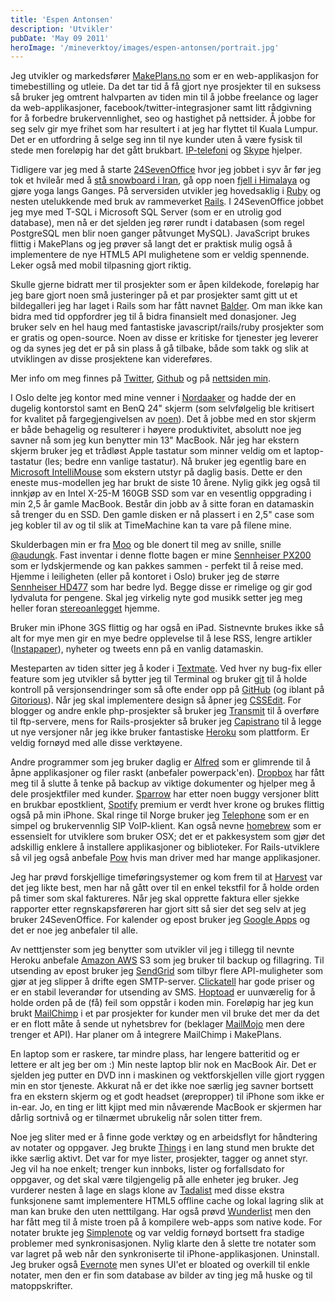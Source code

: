 ```yaml
---
title: 'Espen Antonsen'
description: 'Utvikler'
pubDate: 'May 09 2011'
heroImage: '/mineverktoy/images/espen-antonsen/portrait.jpg'
---
```







<Question1/>


<p>
Jeg utvikler og markedsfører <a href="http://makeplans.no">MakePlans.no</a> som er en web-applikasjon for timebestilling og utleie. 
Da det tar tid å få gjort nye prosjekter til en suksess så bruker jeg omtrent halvparten av tiden min 
til å jobbe freelance og lager da web-applikasjoner, facebook/twitter-integrasjoner samt litt 
rådgivning for å forbedre brukervennlighet, seo og hastighet på nettsider. Å jobbe for seg selv gir mye 
frihet som har resultert i at jeg har flyttet til Kuala Lumpur. Det er en utfordring å selge seg inn til 
nye kunder uten å være fysisk til stede men foreløpig har det gått brukbart. <a href="http://oyatel.no">IP-telefoni</a> og <a href="http://skype.com">Skype</a> hjelper.
</p>

<p>
Tidligere var jeg med å starte <a href="http://24sevenoffice.no">24SevenOffice</a> hvor jeg jobbet i syv år før jeg tok et hvileår med å 
<a href="http://photos.inspired.no/collections/1-iran/albums/1-dizin">stå snowboard i Iran</a>, gå opp noen <a href="http://travel.inspired.no/annapurna-circuit-trek">fjell i Himalaya</a> og gjøre yoga langs Ganges. 
På serversiden utvikler jeg hovedsaklig i <a href="http://ruby-lang.org">Ruby</a> og nesten utelukkende med bruk av rammeverket <a href="http://rubyonrails.org">Rails</a>. 
I 24SevenOffice jobbet jeg mye med T-SQL i Microsoft SQL Server (som er en utrolig god database), 
men nå er det sjelden jeg rører rundt i databasen (som regel PostgreSQL men blir noen ganger påtvunget MySQL). 
JavaScript brukes flittig i MakePlans og jeg prøver så langt det er praktisk mulig også å implementere 
de nye HTML5 API mulighetene som er veldig spennende. Leker også med mobil tilpasning gjort riktig.
</p>

<p>
Skulle gjerne bidratt mer til prosjekter som er åpen kildekode, foreløpig har jeg bare gjort noen 
små justeringer på et par prosjekter samt gitt ut et bildegalleri jeg har laget i Rails som har fått navnet 
<a href="http://balderapp.com">Balder</a>. Om man ikke kan bidra med tid oppfordrer jeg til å bidra finansielt med donasjoner. 
Jeg bruker selv en hel haug med fantastiske javascript/rails/ruby prosjekter som er gratis og open-source. 
Noen av disse er kritiske for tjenester jeg leverer og da synes jeg det er på sin plass å gå tilbake, både 
som takk og slik at utviklingen av disse prosjektene kan videreføres.
</p>

<p>
Mer info om meg finnes på <a href="http://twitter.com/EspenAntonsen">Twitter</a>, <a href="http://github.com/espen">Github</a> og på <a href="http://inspired.no">nettsiden min</a>.
</p>

<Question2/>

<p>
I Oslo delte jeg kontor med mine venner i <a href="http://nordaaker.no">Nordaaker</a> og hadde der en dugelig kontorstol samt en BenQ 24" 
skjerm (som selvfølgelig ble kritisert for kvalitet på fargegjengivelsen av <a href="http://twitter.com/arne">noen</a>). 
Det å jobbe med en stor skjerm er både behagelig og resulterer i høyere produktivitet, absolutt noe jeg 
savner nå som jeg kun benytter min 13" MacBook. Når jeg har ekstern skjerm bruker jeg et trådløst 
Apple tastatur som minner veldig om et laptop-tastatur (les; bedre enn vanlige tastatur). 
Nå bruker jeg egentlig bare en <a href="http://www.microsoft.com/hardware/en-us/p/intellimouse-explorer-3.0/B75-00113">Microsoft IntelliMouse</a> som ekstern utstyr på daglig basis. 
Dette er den eneste mus-modellen jeg har brukt de siste 10 årene. Nylig gikk jeg også til innkjøp av en 
Intel X-25-M 160GB SSD som var en vesentlig oppgrading i min 2,5 år gamle MacBook. 
Består din jobb av å sitte foran en datamaskin så trenger du en SSD. Den gamle disken er nå plassert i en 2,5" 
case som jeg kobler til av og til slik at TimeMachine kan ta vare på filene mine.
</p>

<p>
Skulderbagen min er fra <a href="http://www.moolight.com/alltogether.html">Moo</a> og ble donert til meg av snille, snille <a href="http://twitter.com/audungk">@audungk</a>. 
Fast inventar i denne flotte bagen er mine <a href="http://amazon.com/Sennheiser-PX200-Collapsible-High-Performance-Headphones/dp/B000089GN4">Sennheiser PX200</a> som er lydskjermende og kan pakkes sammen - 
perfekt til å reise med. Hjemme i leiligheten (eller på kontoret i Oslo) bruker jeg de større <a href="http://amazon.co.uk/Sennheiser-HD477-Headphones/dp/B00009QH7G">Sennheiser HD477</a> som har bedre lyd.
Begge disse er rimelige og gir god lydvaluta for pengene. Skal jeg virkelig nyte god musikk setter jeg meg heller foran <a href="http://www.audiophysic.de/yara_II_evolution/index_e.html">stereoanlegget</a> hjemme.
</p>

<p>
Bruker min iPhone 3GS flittig og har også en iPad. Sistnevnte brukes ikke så alt for mye men gir en mye 
bedre opplevelse til å lese RSS, lengre artikler (<a href="http://instapaper.com/">Instapaper</a>), nyheter og tweets enn på en vanlig datamaskin.
</p>

<Question3/>

<p>
Mesteparten av tiden sitter jeg å koder i <a href="http://macromates.com/">Textmate</a>. Ved hver ny bug-fix eller feature som jeg utvikler så bytter jeg til Terminal og 
bruker <a href="http://git-scm.com/">git</a> til å holde kontroll på versjonsendringer som så ofte ender opp på <a href="https://github.com/">GitHub</a> (og iblant på <a href="http://gitorious.org/">Gitorious</a>). 
Når jeg skal implementere design så åpner jeg <a href="http://macrabbit.com/cssedit/">CSSEdit</a>. For blogger og andre enkle php-prosjekter så bruker 
jeg <a href="http://panic.com/transmit/">Transmit</a> til å overføre til ftp-servere, mens for Rails-prosjekter så bruker jeg <a href="https://github.com/capistrano/capistrano">Capistrano</a> til å 
legge ut nye versjoner når jeg ikke bruker fantastiske <a href="http://heroku.com">Heroku</a> som plattform. Er veldig fornøyd med alle disse verktøyene.
</p>

<p>
Andre programmer som jeg bruker daglig er <a href="http://alfredapp.com">Alfred</a> som er glimrende til å åpne applikasjoner og filer raskt (anbefaler powerpack'en). 
<a href="http://dropbox.com">Dropbox</a> har fått meg til å slutte å tenke på backup av viktige dokumenter og hjelper meg å dele prosjektfiler med kunder. 
<a href="http://www.sparrowmailapp.com/">Sparrow</a> har etter noen buggy versjoner blitt en brukbar epostklient, <a href="http://www.spotify.com">Spotify</a> premium er verdt hver krone og 
brukes flittig også på min iPhone. Skal ringe til Norge bruker jeg <a href="http://www.tlphn.com/">Telephone</a> som er en simpel og 
brukervennlig SIP VoIP-klient. Kan også nevne <a href="http://mxcl.github.com/homebrew/">homebrew</a> som er essensielt for utviklere som bruker OSX; 
det er et pakkesystem som gjør det adskillig enklere å installere applikasjoner og biblioteker. For Rails-utviklere så vil jeg også anbefale <a href="http://pow.cx/">Pow</a> hvis man driver med har mange applikasjoner.
</p>

<p>
Jeg har prøvd forskjellige timeføringsystemer og kom frem til at <a href="http://www.getharvest.com/">Harvest</a> var det jeg likte best, men har nå gått over til en enkel tekstfil for å holde orden på timer som skal faktureres.
Når jeg skal opprette faktura eller sjekke rapporter etter regnskapsføreren har gjort sitt så sier det seg selv at jeg bruker 24SevenOffice. 
For kalender og epost bruker jeg <a href="http://www.google.com/apps/">Google Apps</a> og det er noe jeg anbefaler til alle.
</p>

<p>
Av netttjenster som jeg benytter som utvikler vil jeg i tillegg til nevnte Heroku anbefale <a href="http://aws.amazon.com/">Amazon AWS</a> S3 som jeg bruker til backup og fillagring. 
Til utsending av epost bruker jeg <a href="http://sendgrid.com/">SendGrid</a> som tilbyr flere API-muligheter som gjør at jeg slipper å drifte egen SMTP-server. 
<a href="http://www.clickatell.com/">Clickatell</a> har gode priser og er en stabil leverandør for utsending av SMS. 
<a href="http://hoptoadapp.com/">Hoptoad</a> er uunværelig for å holde orden på de (få) feil som oppstår i koden min. 
Foreløpig har jeg kun brukt <a href="http://mailchimp">MailChimp</a> i et par prosjekter for kunder men vil bruke det mer da det er en flott måte å sende ut nyhetsbrev for (beklager <a href="http://mailmojo.no/">MailMojo</a> men dere trenger et API). 
Har planer om å integrere MailChimp i MakePlans.
</p>


<Question4/>

<p>
En laptop som er raskere, tar mindre plass, har lengere batteritid og er lettere er alt jeg ber om :) 
Min neste laptop blir nok en MacBook Air. Det er sjelden jeg putter en DVD inn i maskinen og 
vektforskjellen ville gjort ryggen min en stor tjeneste. 
Akkurat nå er det ikke noe særlig jeg savner bortsett fra en ekstern skjerm og et 
godt headset (ørepropper) til iPhone som ikke er in-ear. Jo, en ting er litt kjipt med min nåværende MacBook er skjermen har dårlig sortnivå og er tilnærmet ubrukelig når solen titter frem.
</p>

<p>
Noe jeg sliter med er å finne gode verktøy og en arbeidsflyt for håndtering av notater og oppgaver. 
Jeg brukte <a href="http://culturedcode.com/things/">Things</a> i en lang stund men brukte det ikke særlig aktivt. Det var for mye lister, prosjekter, 
tagger og annet styr. Jeg vil ha noe enkelt; trenger kun innboks, lister og forfallsdato for oppgaver, og det skal være tilgjengelig 
på alle enheter jeg bruker. Jeg vurderer nesten å lage en slags klone av <a href="http://tadalist.com/">Tadalist</a> med disse ekstra 
funksjonene samt implementere HTML5 offline cache og lokal lagring slik at man kan bruke den uten netttilgang. 
Har også prøvd <a href="http://www.6wunderkinder.com/wunderlist/">Wunderlist</a> men den har fått meg til å miste troen på å kompilere web-apps som native kode. 
For notater brukte jeg <a href="http://simplenoteapp.com/">Simplenote</a> og var veldig fornøyd bortsett fra stadige problemer med synkronisasjonen. 
Nylig klarte den å slette tre notater som var lagret på web når den synkroniserte til iPhone-applikasjonen. Uninstall. 
Jeg bruker også <a href="http://www.evernote.com/">Evernote</a> men synes UI'et er bloated og overkill til enkle notater, 
men den er fin som database av bilder av ting jeg må huske og til matoppskrifter.
</p>
